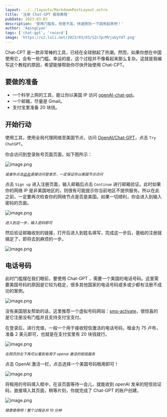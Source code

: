 ```yaml
---
layout: ../../layouts/MarkdownPostLayout.astro
title: '注册 Chat-GPT 极简教程'
pubDate: 2023-03-03
description: '使用门槛有，但是不高，快速捯饬一下就用起来吧！'
author: 'AqingCyan'
tags: ['chat-gpt', 'record']
image: 'https://s2.loli.net/2023/03/03/SZc7prMVjaUyY4T.png'
---
```


Chat-CPT 是一款非常棒的工具，已经在全球掀起了热潮。然而，如果你想在中国使用它，会有一些门槛。幸运的是，这个过程并不像看起来那么复杂。这就是我编写这个教程的原因，希望能够帮助你尽快开始使用 Chat-CPT。

## 要做的准备

- 一个科学上网的工具，能让你以美国 IP 访问 [openAI-chat-gpt](https://openai.com/blog/chatgpt)。
- 一个邮箱，尽量是 Gmail。
- 支付宝里准备 20 块钱。

## 开始行动

使用工具，使用全局代理网络至美国节点，访问 [OpenAI/Chat-GPT](https://openai.com/blog/chatgpt)，点击 `Try ChatGPT`。

你会访问到登录账号页面页面，如下图所示：

![image.png](https://s2.loli.net/2023/03/03/SZc7prMVjaUyY4T.png)

<sup>_或者你点击[此处](https://chat.openai.com/auth/login)直接访问登录页，一定保证你以美国节点访问_</sup>

点击 `Sign up` 进入注册页面，输入邮箱后点击 `Continue` 进行邮箱验证。此时如果你的网络 IP 是非美国地区的，则很有可能提示你当前地区不提供服务。所以在此之前，一定要再次检查你的网络节点是否是美国。如果一切顺利，你会进入到输入密码的页面。

![image.png](https://s2.loli.net/2023/03/03/CMLn5yZc3idohxF.png)

<sup>_进入到这一步，输入密码即可_</sup>

然后验证邮箱收到的链接，打开后进入到姓名填写，完成这一步后，基础的注册就搞定了，即将去到麻烦的一步。

![image.png](https://s2.loli.net/2023/03/04/Daon3YE9I4Xu2gO.png)

## 电话号码

此时门槛摆在我们眼前，要使用 Chat-GPT ，需要一个美国的电话号码。这里需要美国号码的原因是它较为稳定，很多其他国家的电话号码或多或少都有注册不成功的案例。

![image.png](https://s2.loli.net/2023/03/04/7jOIMKhnwWAmFb9.png)

没有美国朋友帮助的话，这里推荐一个虚拟号码网站：[sms-activate](https://sms-activate.org/getNumber)，很惊喜的是它注册没有门槛并且支持支付宝支付。

在登录后，进行充值，一般一个用于接收短信激活的电话号码，租金为 75 卢布，准备 2 美元即可，也就是在支付宝里有 20 块钱就行。

![image.png](https://s2.loli.net/2023/03/04/mw1GkKbdRjfN3Ex.png)

<sup>_在网页的左下角可以看到有用于 openai 激活的短信服务_</sup>

点击 OpenAI 激活一栏，点击选择一个美国号码租用即可！

![image.png](https://s2.loli.net/2023/03/04/45IAu8Uo73b2eYj.png)

将租用的号码填入框中，在该页面等待一会儿，就能收到 openAI 发来的短信验证码，直接填入其页面，稍等片刻，你就完成了 Chat-GPT 的账户创建。

![image.png](https://s2.loli.net/2023/03/04/2Q8JpPlFOkiH3Az.png)

<sup>_随意使用吧！整个过程总共 10 分钟_</sup>
